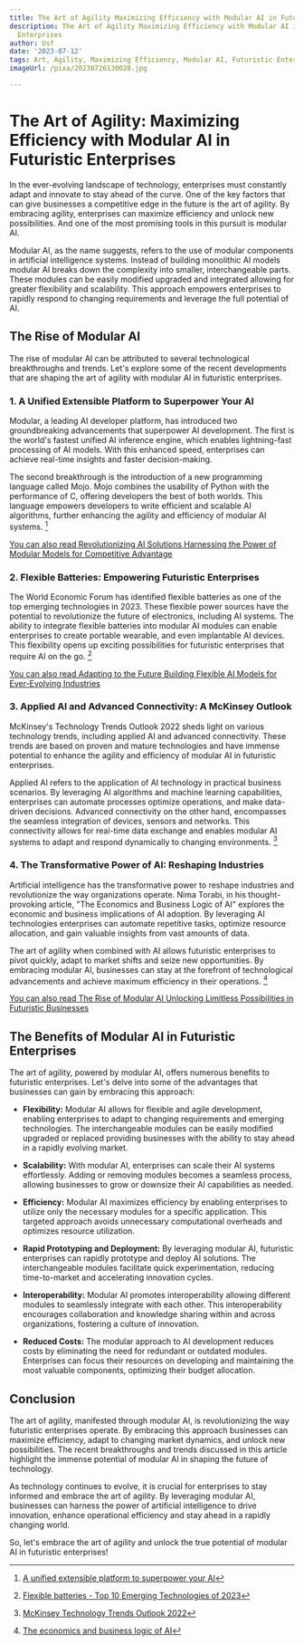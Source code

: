 ```yaml
---
title: The Art of Agility Maximizing Efficiency with Modular AI in Futuristic Enterprises
description: The Art of Agility Maximizing Efficiency with Modular AI in Futuristic
  Enterprises
author: Usf
date: '2023-07-12'
tags: Art, Agility, Maximizing Efficiency, Modular AI, Futuristic Enterprises
imageUrl: /pixa/20230726130028.jpg

---
```

# The Art of Agility: Maximizing Efficiency with Modular AI in Futuristic Enterprises

In the ever-evolving landscape of  technology, enterprises must constantly adapt and innovate to stay ahead of the curve. One of the key factors  that can give businesses  a competitive edge in the future is the art of agility. By  embracing agility, enterprises can maximize  efficiency and  unlock new possibilities. And one  of the most promising tools in this pursuit is modular AI.

Modular AI, as the name suggests,  refers to the use of modular  components in artificial intelligence systems.  Instead  of building monolithic AI models modular AI breaks  down the complexity into smaller, interchangeable  parts. These modules can  be easily modified upgraded and  integrated allowing for greater flexibility and scalability. This approach empowers enterprises to rapidly respond to  changing requirements and leverage the full potential of AI.

##  The Rise of Modular  AI

The rise of modular  AI can be attributed to several technological breakthroughs and trends. Let's explore some of the  recent developments that are shaping the art of agility with modular AI in futuristic enterprises.

### 1.  A Unified Extensible Platform to Superpower Your AI

Modular, a leading AI  developer platform,  has introduced two groundbreaking advancements that superpower AI development. The first is the world's fastest unified AI inference engine, which enables lightning-fast processing of AI models. With this enhanced speed,  enterprises can  achieve real-time insights and faster  decision-making.

The second breakthrough is  the  introduction of a new programming language called Mojo. Mojo combines the usability of Python with the performance of C, offering developers  the best of  both worlds.  This language empowers developers to write efficient and scalable AI algorithms, further enhancing  the agility and efficiency of modular AI systems. [^1^]

[You can also read Revolutionizing AI Solutions Harnessing the Power of Modular Models for Competitive Advantage](Revolutionizing%20AI%20Solutions%20Harnessing%20the%20Power%20of%20Modular%20Models%20for%20Competitive%20Advantage)


### 2. Flexible Batteries: Empowering Futuristic Enterprises

The World Economic Forum has identified flexible  batteries as one of the top emerging technologies in 2023. These flexible power sources have the potential to revolutionize the  future of electronics, including AI systems. The ability to integrate flexible batteries into modular AI modules can enable enterprises to create portable wearable, and even implantable AI devices. This flexibility opens up exciting possibilities for futuristic  enterprises that require AI on the go. [^2^]

[You can also read Adapting to the Future Building  Flexible AI Models for Ever-Evolving Industries](Adapting%20to%20the%20Future%20Building%20Flexible%20AI%20Models%20for%20Ever-Evolving%20Industries)


###  3. Applied AI  and Advanced Connectivity: A McKinsey Outlook

McKinsey's Technology Trends Outlook 2022 sheds light on various  technology trends,  including applied AI and advanced connectivity. These trends are based on  proven and mature technologies and have immense potential to enhance the agility and efficiency of modular AI  in futuristic enterprises.

Applied AI refers to the application  of AI technology in  practical  business scenarios. By leveraging AI algorithms and machine  learning capabilities, enterprises  can automate processes optimize operations, and make data-driven decisions. Advanced connectivity on the other hand, encompasses the seamless integration of devices, sensors and networks. This connectivity allows for real-time data exchange and enables modular AI systems to adapt and respond dynamically to changing environments. [^3^]

### 4. The Transformative Power  of AI: Reshaping  Industries

Artificial intelligence has the transformative power  to reshape industries and revolutionize the way organizations operate. Nima  Torabi, in his thought-provoking article,  "The Economics and Business Logic of AI" explores the economic and business  implications of AI adoption.  By leveraging AI technologies enterprises can automate repetitive tasks, optimize resource allocation, and gain valuable insights  from vast amounts of data.

The art of agility when combined with AI allows futuristic enterprises to  pivot quickly, adapt to market shifts and seize new opportunities. By  embracing modular AI, businesses can stay at the forefront of technological advancements and achieve maximum efficiency in their operations. [^4^]

[You can also read The Rise of Modular AI  Unlocking Limitless Possibilities in Futuristic Businesses](The%20Rise%20of%20Modular%20AI%20Unlocking%20Limitless%20Possibilities%20in%20Futuristic%20Businesses)


## The  Benefits of Modular  AI in Futuristic Enterprises

The art of agility, powered  by modular AI, offers  numerous benefits to futuristic enterprises. Let's delve into some of the  advantages that businesses can gain by  embracing this approach:

- **Flexibility:** Modular AI allows  for flexible and agile development, enabling enterprises to adapt to changing requirements and emerging technologies. The interchangeable modules can be easily  modified upgraded or replaced providing businesses  with the ability to stay ahead in a rapidly evolving market.

- **Scalability:** With modular AI, enterprises can scale their AI systems effortlessly. Adding or removing modules becomes a seamless process, allowing businesses to grow or downsize their  AI  capabilities as needed.

- **Efficiency:**  Modular AI maximizes efficiency by enabling enterprises to utilize only  the necessary modules for a specific application. This targeted approach avoids  unnecessary  computational overheads and optimizes resource utilization.

- **Rapid Prototyping and Deployment:** By leveraging modular AI,  futuristic enterprises  can rapidly prototype and deploy AI solutions. The interchangeable modules facilitate quick  experimentation, reducing time-to-market and accelerating  innovation cycles.

- **Interoperability:** Modular AI  promotes interoperability allowing different modules to seamlessly integrate  with each other. This interoperability encourages collaboration  and knowledge sharing within  and across  organizations, fostering a culture of innovation.

- **Reduced Costs:** The modular approach to AI development reduces costs by eliminating the  need for redundant  or outdated modules.  Enterprises can focus their resources on developing and maintaining  the most valuable  components, optimizing their budget allocation.

## Conclusion

The art of agility, manifested through modular AI, is revolutionizing the way futuristic enterprises  operate. By  embracing this approach  businesses can maximize efficiency, adapt to changing  market dynamics, and unlock new possibilities. The recent breakthroughs  and trends discussed in this article highlight the immense potential of modular AI in shaping the future of technology.

As technology continues to  evolve, it is crucial for enterprises to stay informed and embrace the art of  agility. By leveraging modular AI, businesses can harness the power of artificial intelligence to drive innovation, enhance operational efficiency and stay ahead in a rapidly changing world.

So,  let's embrace the art of agility  and unlock the true  potential of modular AI  in futuristic enterprises!

[^1^]: [A unified extensible platform to superpower your AI](https://www.modular.com/blog/a-unified-extensible-platform-to-superpower-your-ai)

[^2^]: [Flexible batteries - Top 10 Emerging Technologies of 2023](https://www.weforum.org/reports/top-10-emerging-technologies-of-2023/in-full/flexible-batteries/)

[^3^]: [McKinsey Technology Trends  Outlook 2022](https://www.mckinsey.com/~/media/mckinsey/business%20functions/mckinsey%20digital/our%20insights/the%20top%20trends%20in%20tech%202022/mckinsey-tech-trends-outlook-2022-full-report.pdf)

[^4^]: [The economics and business logic of AI](https://neemz.medium.com/the-economics-and-business-logic-of-ai-788de300fa38)